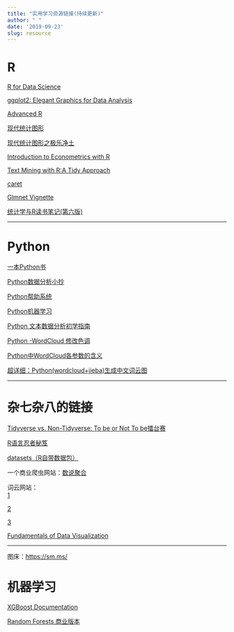 ```yaml
---
title: "实用学习资源链接(持续更新)"
author: " "
date: '2019-09-23'
slug: resource
---
```


# R

[R for Data Science](https://r4ds.had.co.nz/)

[ggplot2: Elegant Graphics for Data Analysis](https://ggplot2-book.org/)

[Advanced R](http://adv-r.had.co.nz/Introduction.html)

[现代统计图形](https://bookdown.org/xiangyun/msg/)

[现代统计图形之极乐净土](https://pzhaonet.github.io/msgtv/)

[Introduction to Econometrics with R](https://www.econometrics-with-r.org/index.html)

[Text Mining with R:A Tidy Approach](https://www.tidytextmining.com/)

[caret](http://topepo.github.io/caret/index.html)

[Glmnet Vignette](https://web.stanford.edu/~hastie/glmnet/glmnet_alpha.html#lin)

[统计学与R读书笔记(第六版)](https://cran.rstudio.com/doc/contrib/Xu-Statistics_and_R.pdf)

---

# Python


[一本Python书](http://funhacks.net/explore-python/)

[Python数据分析小抄](http://www.utc.fr/~jlaforet/Suppl/python-cheatsheets.pdf)

[Python帮助系统](https://blog.csdn.net/qq_40418612/article/details/82470055)

[Python机器学习](https://ljalphabeta.gitbooks.io/python-/content/)

[Python 文本数据分析初学指南](https://datartisan.gitbooks.io/begining-text-mining-with-python/)

[Python -WordCloud 修改色调](https://blog.csdn.net/u010152318/article/details/80242460)   

[Python中WordCloud各参数的含义](https://blog.csdn.net/kouyi5627/article/details/80530569)  

[超详细：Python(wordcloud+jieba)生成中文词云图](https://www.cnblogs.com/delav/p/7845539.html)

---

# 杂七杂八的链接

[Tidyverse vs. Non-Tidyverse: To be or Not To be擂台赛](https://pzhaonet.github.io/btcookbook/)

[R语言忍者秘笈](https://bookdown.org/yihui/r-ninja/#terms)

[datasets（R自带数据包）](https://konelane.github.io/2018/04/15/datasets%EF%BC%88R%E8%87%AA%E5%B8%A6%E6%95%B0%E6%8D%AE%E5%8C%85%EF%BC%89/)

一个商业爬虫网站：[数说聚合](https://dc.datastory.com.cn/)

词云网站：  
[1](https://wordart.com/create)  

[2](http://cloud.niucodata.com/)  

[3](https://wordcloud.timdream.org/)  

[Fundamentals of Data Visualization](https://serialmentor.com/dataviz/)



---

图床：<https://sm.ms/>


# 机器学习

[XGBoost Documentation](https://xgboost.readthedocs.io/en/latest/index.html)

[Random Forests 商业版本](https://www.stat.berkeley.edu/~breiman/RandomForests/)


